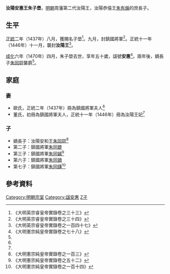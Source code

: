 '''汝陽安惠王朱子壆'''{{BD|1421年||1470年||catIdx=Z朱}}，[[明朝|明朝]]周藩第二代汝陽王，汝陽恭僖王[[朱有煽|朱有煽]]的庶長子。

==生平==
[[正統_(年號)|正統]]二年（1437年）八月，獲賜名子壆<ref>《大明英宗睿皇帝實錄卷之三十三》</ref>。九月，封鎮國將軍<ref name=y34>《大明英宗睿皇帝實錄卷之三十四》</ref>。正統十一年（1446年）十一月，襲封'''汝陽王'''<ref name=x46>《大明英宗睿皇帝實錄卷之一百四十七》</ref>。

[[成化|成化]]六年（1470年）四月，朱子壆去世，享年五十歲，諡號'''安惠'''<ref>《大明憲宗純皇帝實錄卷之七十八》</ref>。兩年後，嫡長子[[朱同銍|朱同銍]]襲爵<ref name=xz/>。

==家庭==
===妻===
*歐氏，正統二年（1437年）冊為鎮國將軍夫人<ref name=y34/>
*董氏，初冊為鎮國將軍夫人，正統十一年（1446年）冊為汝陽王妃<ref name=x46/>

===子===
*嫡長子：汝陽安和王[[朱同銍|朱同銍]]<ref name=xz>《大明憲宗純皇帝實錄卷之一百三》</ref>
*第二子：鎮國將軍[[朱同鎞|朱同鎞]]
*第三子：鎮國將軍[[朱同鏚|朱同鏚]]<ref>《大明憲宗純皇帝實錄卷之五十二》</ref>
*第六子：鎮國將軍[[朱同鐼|朱同鐼]]
*第七子：鎮國將軍[[朱同鑮|朱同鑮]]<ref>《大明憲宗純皇帝實錄卷之一百十四》</ref>

==參考資料==
{{reflist|2}}

{{s-start}}
{{s-bef|before=父恭僖王[[朱有煽|朱有煽]]}}
{{s-ttl|title=[[明朝藩王列表_(周王系)#汝陽國|明汝陽國國王]]|years=1446年－1470年}}
{{s-aft|after=子安和王[[朱同銍|朱同銍]]}}
{{end}}

[[Category:明朝宗室|Category:明朝宗室]]
[[Category:諡安惠|Category:諡安惠]]
[[Category:朱姓|Z子]]
{{bio-stub}}